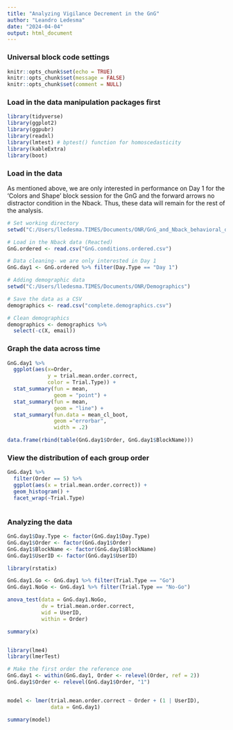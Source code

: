 ```yaml
---
title: "Analyzing Vigilance Decrement in the GnG"
author: "Leandro Ledesma"
date: "2024-04-04"
output: html_document
---
```


### Universal block code settings

```r
knitr::opts_chunk$set(echo = TRUE)
knitr::opts_chunk$set(message = FALSE)
knitr::opts_chunk$set(comment = NULL)

```

### Load in the data manipulation packages first

```r
library(tidyverse)
library(ggplot2)
library(ggpubr)
library(readxl)
library(lmtest) # bptest() function for homoscedasticity
library(kableExtra)
library(boot)

```

### Load in the data

As mentioned above, we are only interested in performance on Day 1 for the 'Colors and Shape' block session for the GnG and the forward arrows no distractor condition in the Nback. Thus, these data will remain for the rest of the analysis. 

```r
# Set working directory
setwd("C:/Users/lledesma.TIMES/Documents/ONR/GnG_and_Nback_behavioral_data_preprocessing/Processed Data")

# Load in the Nback data (Reacted)
GnG.ordered <- read.csv("GnG.conditions.ordered.csv")

# Data cleaning- we are only interested in Day 1
GnG.day1 <- GnG.ordered %>% filter(Day.Type == "Day 1") 

# Adding demographic data
setwd("C:/Users/lledesma.TIMES/Documents/ONR/Demographics")

# Save the data as a CSV
demographics <- read.csv("complete.demographics.csv")

# Clean demographics
demographics <- demographics %>%
  select(-c(X, email))

```



### Graph the data across time

```r
GnG.day1 %>%
  ggplot(aes(x=Order, 
             y = trial.mean.order.correct, 
             color = Trial.Type)) +
  stat_summary(fun = mean,
               geom = "point") +
  stat_summary(fun = mean,
               geom = "line") +
  stat_summary(fun.data = mean_cl_boot,
               geom ="errorbar",
               width = .2)

data.frame(rbind(table(GnG.day1$Order, GnG.day1$BlockName)))

```


### View the distribution of each group order

```r

GnG.day1 %>%
  filter(Order == 5) %>%
  ggplot(aes(x = trial.mean.order.correct)) +
  geom_histogram() +
  facet_wrap(~Trial.Type)



```

### Analyzing the data

```r
GnG.day1$Day.Type <- factor(GnG.day1$Day.Type)
GnG.day1$Order <- factor(GnG.day1$Order)
GnG.day1$BlockName <- factor(GnG.day1$BlockName)
GnG.day1$UserID <- factor(GnG.day1$UserID)

library(rstatix)

GnG.day1.Go <- GnG.day1 %>% filter(Trial.Type == "Go")
GnG.day1.NoGo <- GnG.day1 %>% filter(Trial.Type == "No-Go")

anova_test(data = GnG.day1.NoGo, 
           dv = trial.mean.order.correct, 
           wid = UserID, 
           within = Order)

summary(x)


library(lme4)
library(lmerTest)

# Make the first order the reference one
GnG.day1 <- within(GnG.day1, Order <- relevel(Order, ref = 2))
GnG.day1$Order <- relevel(GnG.day1$Order, "1")


model <- lmer(trial.mean.order.correct ~ Order + (1 | UserID),
              data = GnG.day1)

summary(model)
```
